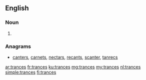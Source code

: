 ==English==

===Noun===
{{head|en}}

# {{plural of|trance}}

===Anagrams===
* [[canters#English|canters]], [[carnets#English|carnets]], [[nectars#English|nectars]], [[recants#English|recants]], [[scanter#English|scanter]], [[tanrecs#English|tanrecs]]

[[ar:trances]]
[[fr:trances]]
[[ku:trances]]
[[mg:trances]]
[[my:trances]]
[[nl:trances]]
[[simple:trances]]
[[fi:trances]]